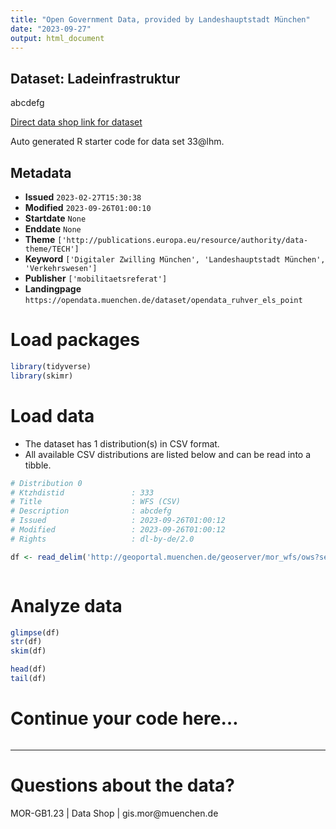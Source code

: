 ```yaml
---
title: "Open Government Data, provided by Landeshauptstadt München"
date: "2023-09-27"
output: html_document
---
```


## Dataset: Ladeinfrastruktur

abcdefg

[Direct data shop link for dataset](https://opendata.muenchen.de/dataset/opendata_ruhver_els_point)

Auto generated R starter code for data set 33@lhm.

## Metadata

- **Issued** `2023-02-27T15:30:38`
- **Modified** `2023-09-26T01:00:10`
- **Startdate** `None`
- **Enddate** `None`
- **Theme** `['http://publications.europa.eu/resource/authority/data-theme/TECH']`
- **Keyword** `['Digitaler Zwilling München', 'Landeshauptstadt München', 'Verkehrswesen']`
- **Publisher** `['mobilitaetsreferat']`
- **Landingpage** `https://opendata.muenchen.de/dataset/opendata_ruhver_els_point`


# Load packages

```r

library(tidyverse)
library(skimr)

```

# Load data

-   The dataset has 1 distribution(s) in CSV format.
-   All available CSV distributions are listed below and can be read into a tibble.

```r

# Distribution 0
# Ktzhdistid               : 333
# Title                    : WFS (CSV)
# Description              : abcdefg
# Issued                   : 2023-09-26T01:00:12
# Modified                 : 2023-09-26T01:00:12
# Rights                   : dl-by-de/2.0

df <- read_delim('http://geoportal.muenchen.de/geoserver/mor_wfs/ows?service=WFS&amp;version=1.0.0&amp;request=GetFeature&amp;typeName=mor_wfs:opendata_ruhver_els_point&amp;outputFormat=csv')



```

# Analyze data

```r

glimpse(df)
str(df)
skim(df)

head(df)
tail(df)

```

# Continue your code here...

```r

```

------------------------------------------------------------------------

# Questions about the data?

MOR-GB1.23 | Data Shop | gis.mor@muenchen.de
